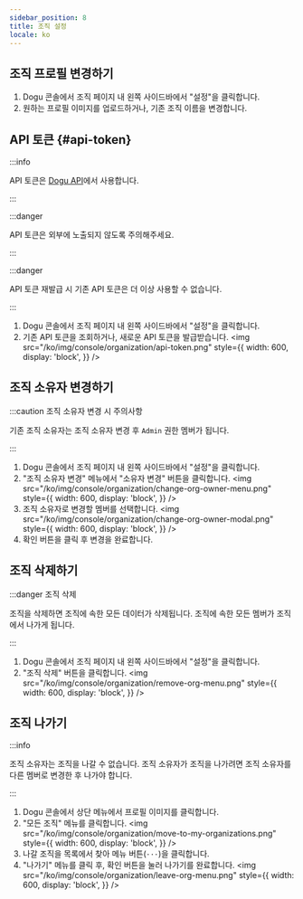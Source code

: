 ```yaml
---
sidebar_position: 8
title: 조직 설정
locale: ko
---
```



## 조직 프로필 변경하기

<OrgnizationOwnerPermission prefix="조직 프로필 변경은" />

1. Dogu 콘솔에서 조직 페이지 내 왼쪽 사이드바에서 "설정"을 클릭합니다.
2. 원하는 프로필 이미지를 업로드하거나, 기존 조직 이름을 변경합니다.

## API 토큰 {#api-token}

<OrganizationAdminPermission prefix="API 토큰 조회 및 재발급은" />

:::info

API 토큰은 [Dogu API](/api)에서 사용합니다.

:::

:::danger

API 토큰은 외부에 노출되지 않도록 주의해주세요.

:::

:::danger

API 토큰 재발급 시 기존 API 토큰은 더 이상 사용할 수 없습니다.

:::

1. Dogu 콘솔에서 조직 페이지 내 왼쪽 사이드바에서 "설정"을 클릭합니다.
2. 기존 API 토큰을 조회하거나, 새로운 API 토큰을 발급받습니다.
   <img
     src="/ko/img/console/organization/api-token.png"
     style={{
       width: 600,
       display: 'block',
     }}
   />

## 조직 소유자 변경하기

<OrgnizationOwnerPermission prefix="조직 소유자 변경은" />

:::caution 조직 소유자 변경 시 주의사항

기존 조직 소유자는 조직 소유자 변경 후 `Admin` 권한 멤버가 됩니다.

:::

1. Dogu 콘솔에서 조직 페이지 내 왼쪽 사이드바에서 "설정"을 클릭합니다.
2. "조직 소유자 변경" 메뉴에서 "소유자 변경" 버튼을 클릭합니다.
   <img
     src="/ko/img/console/organization/change-org-owner-menu.png"
     style={{
       width: 600,
       display: 'block',
     }}
   />
3. 조직 소유자로 변경할 멤버를 선택합니다.
   <img
     src="/ko/img/console/organization/change-org-owner-modal.png"
     style={{
       width: 600,
       display: 'block',
     }}
   />
4. 확인 버튼을 클릭 후 변경을 완료합니다.

## 조직 삭제하기

<OrgnizationOwnerPermission prefix="조직 삭제는" />

:::danger 조직 삭제

조직을 삭제하면 조직에 속한 모든 데이터가 삭제됩니다. 조직에 속한 모든 멤버가 조직에서 나가게 됩니다.

:::

1. Dogu 콘솔에서 조직 페이지 내 왼쪽 사이드바에서 "설정"을 클릭합니다.
2. "조직 삭제" 버튼을 클릭합니다.
   <img
     src="/ko/img/console/organization/remove-org-menu.png"
     style={{
       width: 600,
       display: 'block',
     }}
   />

## 조직 나가기

:::info

조직 소유자는 조직을 나갈 수 없습니다. 조직 소유자가 조직을 나가려면 조직 소유자를 다른 멤버로 변경한 후 나가야 합니다.

:::

1. Dogu 콘솔에서 상단 메뉴에서 프로필 이미지를 클릭합니다.
2. "모든 조직" 메뉴를 클릭합니다.
   <img
     src="/ko/img/console/organization/move-to-my-organizations.png"
     style={{
       width: 600,
       display: 'block',
     }}
   />
3. 나갈 조직을 목록에서 찾아 메뉴 버튼(`···`)을 클릭합니다.
4. "나가기" 메뉴를 클릭 후, 확인 버튼을 눌러 나가기를 완료합니다.
   <img
     src="/ko/img/console/organization/leave-org-menu.png"
     style={{
       width: 600,
       display: 'block',
     }}
   />
